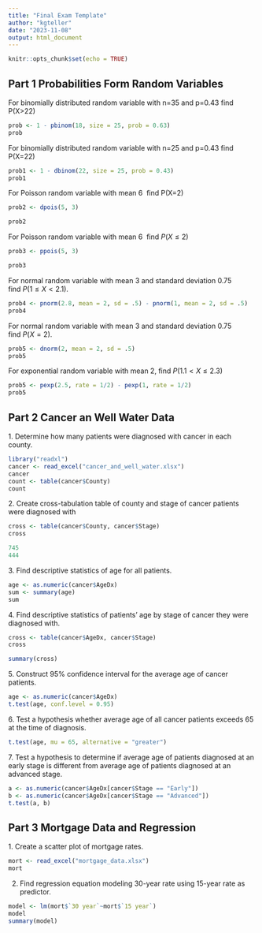 ```yaml
---
title: "Final Exam Template"
author: "kgteller"
date: "2023-11-08"
output: html_document
---
```


```r
knitr::opts_chunk$set(echo = TRUE)
```

## Part 1 Probabilities Form Random Variables

For binomially distributed random variable with n=35 and p=0.43 find P(X\>22)

```r

prob <- 1 - pbinom(18, size = 25, prob = 0.63)
prob
```

For binomially distributed random variable with n=25 and p=0.43 find P(X=22)

```r
prob1 <- 1 - dbinom(22, size = 25, prob = 0.43)
prob1
```

For Poisson random variable with mean 6  find P(X=2)

```r
prob2 <- dpois(5, 3)

prob2
```

For Poisson random variable with mean 6  find $P(X \leq 2)$

```r
prob3 <- ppois(5, 3)

prob3
```

For normal random variable with mean 3 and standard deviation 0.75 find $P(1 \leq X < 2.1)$.

```r
prob4 <- pnorm(2.8, mean = 2, sd = .5) - pnorm(1, mean = 2, sd = .5)
prob4
```

For normal random variable with mean 3 and standard deviation 0.75 find $P(X=2)$.

```r
prob5 <- dnorm(2, mean = 2, sd = .5)
prob5
```

For exponential random variable with mean 2, find $P(1.1 < X \leq 2.3)$

```r
prob5 <- pexp(2.5, rate = 1/2) - pexp(1, rate = 1/2)
prob5
```

## Part 2 Cancer an Well Water Data

1\. Determine how many patients were diagnosed with cancer in each county.

```r
library("readxl")
cancer <- read_excel("cancer_and_well_water.xlsx")
cancer
count <- table(cancer$County)
count

```

2\. Create cross-tabulation table of county and stage of cancer patients were diagnosed with

```r
cross <- table(cancer$County, cancer$Stage)
cross

745
444

```

3\. Find descriptive statistics of age for all patients.

```r
age <- as.numeric(cancer$AgeDx)
sum <- summary(age)
sum
```

4\. Find descriptive statistics of patients' age by stage of cancer they were diagnosed with.

```r
cross <- table(cancer$AgeDx, cancer$Stage)
cross

summary(cross)
```

5\. Construct 95% confidence interval for the average age of cancer patients.

```r
age <- as.numeric(cancer$AgeDx)
t.test(age, conf.level = 0.95)

```

6\. Test a hypothesis whether average age of all cancer patients exceeds 65 at the time of diagnosis.

```r
t.test(age, mu = 65, alternative = "greater")
```

7\. Test a hypothesis to determine if average age of patients diagnosed at an early stage is different from average age of patients diagnosed at an advanced stage.

```r

a <- as.numeric(cancer$AgeDx[cancer$Stage == "Early"])
b <- as.numeric(cancer$AgeDx[cancer$Stage == "Advanced"])
t.test(a, b)
```

## Part 3 Mortgage Data and Regression

1\. Create a scatter plot of mortgage rates.

```r
mort <- read_excel("mortgage_data.xlsx")
mort
```

2.  Find regression equation modeling 30-year rate using 15-year rate as predictor.

```r
model <- lm(mort$`30 year`~mort$`15 year`)
model
summary(model)
```
